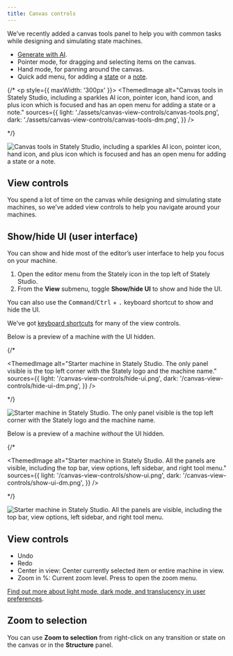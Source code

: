 ```yaml
---
title: Canvas controls
---
```



We’ve recently added a canvas tools panel to help you with common tasks while designing and simulating state machines.

- <Sparkles size={18} /> [Generate with AI](generate-flow.mdx).
- <MousePointer2 size={18} /> Pointer mode, for dragging and selecting items on the
  canvas.
- <Hand size={18} /> Hand mode, for panning around the canvas.
- <PlusSquare size={18} /> Quick add menu, for adding a [state](editor-states-and-transitions.mdx)
  or a [note](annotations.mdx).

{/* <p style={{ maxWidth: '300px' }}>
  <ThemedImage
    alt="Canvas tools in Stately Studio, including a sparkles AI icon, pointer icon, hand icon, and plus icon which is focused and has an open menu for adding a state or a note."
    sources={{
      light: './assets/canvas-view-controls/canvas-tools.png',
      dark: './assets/canvas-view-controls/canvas-tools-dm.png',
    }}
  />
</p> */}

![Canvas tools in Stately Studio, including a sparkles AI icon, pointer icon, hand icon, and plus icon which is focused and has an open menu for adding a state or a note.](./assets/canvas-view-controls/canvas-tools.png)

## View controls

You spend a lot of time on the canvas while designing and simulating state machines, so we’ve added view controls to help you navigate around your machines.

## Show/hide UI (user interface)

You can show and hide most of the editor’s user interface to help you focus on your machine.

1. Open the editor menu from the Stately icon in the top left of Stately Studio.
2. From the **View** submenu, toggle <Check size={18} /> **Show/hide UI** to show and hide the UI.

You can also use the <kbd>Command</kbd>/<kbd>Ctrl</kbd> + <kbd>.</kbd> keyboard shortcut to show and hide the UI.

<Callout>

We’ve got [keyboard shortcuts](keyboard-shortcuts.mdx) for many of the view controls.

</Callout>

Below is a preview of a machine _with_ the UI hidden.

{/* <p>
  <ThemedImage
    alt="Starter machine in Stately Studio. The only panel visible is the top left corner with the Stately logo and the machine name."
    sources={{
      light: '/canvas-view-controls/hide-ui.png',
      dark: '/canvas-view-controls/hide-ui-dm.png',
    }}
  />
</p> */}

![Starter machine in Stately Studio. The only panel visible is the top left corner with the Stately logo and the machine name.](./assets/canvas-view-controls/hide-ui.png)

Below is a preview of a machine _without_ the UI hidden.

{/* <p>
  <ThemedImage
    alt="Starter machine in Stately Studio. All the panels are visible, including the top bar, view options, left sidebar, and right tool menu."
    sources={{
      light: '/canvas-view-controls/show-ui.png',
      dark: '/canvas-view-controls/show-ui-dm.png',
    }}
  />
</p> */}

![Starter machine in Stately Studio. All the panels are visible, including the top bar, view options, left sidebar, and right tool menu.](./assets/canvas-view-controls/show-ui.png)


## View controls

- <Undo size={18} /> Undo
- <Redo size={18} /> Redo
- <Scan size={18} /> Center in view: Center currently selected item or entire machine
  in view.
- Zoom in %: Current zoom level. Press to open the zoom menu.

<Callout>

[Find out more about light mode, dark mode, and translucency in user preferences](user-preferences.mdx).

</Callout>

## Zoom to selection

You can use **Zoom to selection** from right-click on any transition or state on the canvas or in the <ListTree size={18} /> **Structure** panel.
